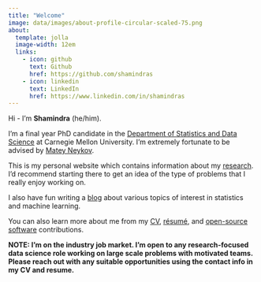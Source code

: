 ```yaml
---
title: "Welcome"
image: data/images/about-profile-circular-scaled-75.png
about:
  template: jolla
  image-width: 12em
  links:
    - icon: github
      text: Github
      href: https://github.com/shamindras
    - icon: linkedin
      text: LinkedIn
      href: https://www.linkedin.com/in/shamindras
---
```


Hi - I’m **Shamindra** (he/him). 

I'm a final year PhD candidate in the [Department of Statistics and Data
Science](http://www.stat.cmu.edu/) at Carnegie Mellon
University. I'm extremely fortunate to be advised by [Matey Neykov](http://mateyneykov.com/).

This is my personal website which contains information about my
[research](https://www.shamindras.com/research.html){target="_blank"}. I'd recommend
starting there to get an idea of the type of problems that I really enjoy
working on.

I also have fun writing a 
[blog](https://www.shamindras.com/posts.html){target="_blank"} 
about various topics of interest in statistics and machine learning.

You can also learn more about me from my
[CV](https://www.shamindras.com/data/pdfs/CV.pdf){target="_blank"},
[résumé](https://www.shamindras.com/data/pdfs/resume.pdf){target="_blank"},
and [open-source
software](https://www.shamindras.com/software.html){target="_blank"}
contributions.

<!-- Please browse around, and feel free to get in touch for any collaborations. -->

__NOTE: I'm on the industry job market. I'm open to any research-focused
data science role working on large scale problems with motivated teams. Please
reach out with any suitable opportunities using the contact info in my CV and
resume.__
